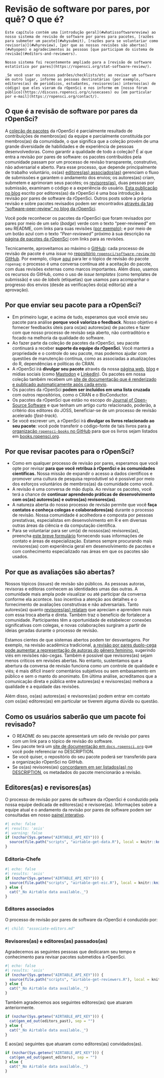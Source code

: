 # Revisão de software por pares, por quê? O que é? {#softwarereviewintro}

```block
Este capítulo contém uma [introdução geral](#whatissoftwarereview) ao nosso sistema de revisão de software por pares para pacotes, [razões para submeter um pacote](#whysubmit), [razões para se voluntariar como revisor(a)](#whyreview), [por que as nossas revisões são abertas](#whyopen) e agradecimentos às pessoas [que participam do sistema de revisão](#editors-and-reviewers).

Nosso sistema foi recentemente ampliado para a [revisão de software estatístico por pares](https://ropensci.org/stat-software-review/).

_Se você usar os nossos padrões/checklists/etc ao revisar um software em outro lugar, informe as pessoas destinatárias (por exemplo, editores(as) de periódicos, estudantes, revisores(as) internos(as) de código) que eles vieram da rOpenSci e nos informe em [nosso fórum público](https://discuss.ropensci.org/c/usecases) ou [em particular por e-mail](https://ropensci.org/contact/). 
```

## O que é a revisão de software por pares da rOpenSci? {#whatissoftwarereview}

A [coleção de pacotes](https://ropensci.org/packages/) da rOpenSci é parcialmente resultado de contribuições de membros(as) da equipe e parcialmente constituída por membros(as) da comunidade, o que significa que a coleção provém de uma grande diversidade de habilidades e de experiência de pessoas desenvolvedoras. Como garantir a qualidade de todo a coleção? É aí que entra a revisão por pares de software: os pacotes contribuídos pela comunidade passam por um processo de revisão transparente, construtivo, não adversarial e aberto. Para esse processo, que depende principalmente de trabalho voluntário, os(as) [editores(as) associados(as)](#associateditors) gerenciam o fluxo de submissões e garantem o andamento dos envios; os autores(as) criam, submetem e aprimoram seus pacotes; os [revisores(as)](#reviewers), duas pessoas por submissão, examinam o código e a experiência do usuário. [Esta publicação no blog](https://www.numfocus.org/blog/how-ropensci-uses-code-review-to-promote-reproducible-science/) escrito por editores(as) da rOpenSci é uma boa introdução à revisão por pares de software da rOpenSci.  Outros posts sobre a própria revisão e sobre pacotes revisados podem ser encontrados [através da tag "software-peer-review" no blog da rOpenSci](https://ropensci.org/tags/software-peer-review/).

Você pode reconhecer os pacotes da rOpenSci que foram revisados por pares por meio de um selo (*badge*) verde com o texto "peer-reviewed" em seu README, com links para suas revisões ([por exemplo](https://github.com/ropensci/restez#locally-query-genbank-)); e por meio de um botão azul com o texto *"Peer-reviewed"* próximo à sua descrição na [página de pacotes da rOpenSci](https://ropensci.org/packages/) com links para as revisões.

Tecnicamente, aproveitamos ao máximo o [GitHub](https://github.com/): cada processo de revisão de pacote é uma *issue* no [repositório `ropensci/software-review` no GitHub](https://github.com/ropensci/software-review/). Por exemplo, clique [aqui](https://github.com/ropensci/software-review/issues/24) para ler o tópico de revisão do pacote `ropenaq`: o processo é uma conversa contínua até a aceitação do pacote, com duas revisões externas como marcos importantes. Além disso, usamos os recursos do GitHub, como o uso de *issue templates* (como templates de submissão) e uso de *labels* (etiquetas) que usamos para acompanhar o progresso dos envios (desde as verificações do(a) editor(a) até a aprovação).

## Por que enviar seu pacote para a rOpenSci? {#whysubmit}

- Em primeiro lugar, e acima de tudo, esperamos que você envie seu pacote para análise **porque você valoriza o feedback**.  Nosso objetivo é fornecer feedbacks úteis para os(as) autores(as) de pacotes e fazer com que nosso processo de revisão seja aberto, não contraditório e focado na melhoria da qualidade do software.
- Ao fazer parte da coleção de pacotes da rOpenSci, seu pacote continuará a receber **suporte da equipe da rOpenSci**.  Você manterá a propriedade e o controle do seu pacote, mas podemos ajudar com questões de manutenção contínua, como as associadas a atualizações do R, dependências e políticas do CRAN.
- A rOpenSci irá **divulgar seu pacote** através da nossa [página web](https://ropensci.org/packages/), [blog](https://ropensci.org/blog/) e mídias sociais (como [Mastodon](https://fosstodon.org/@ropensci) e [LinkedIn](https://www.linkedin.com/company/ropensci/)). Os pacotes em nossa coleção também recebem um [site de documentação que é renderizado e publicado automaticamente após cada envio](#docsropensci).
- Os pacotes da rOpenSci **podem ser incluídos em uma lista cruzada** com outros repositórios, como o CRAN e o BioConductor.
- Os pacotes da rOpenSci que estão no escopo do [Journal of Open-Source Software](https://joss.theoj.org/) e que tenham um artigo curto relacionado, poderão, a critério dos editores do JOSS, beneficiar-se de um processo de revisão acelerado (*fast-track*).
- Se você escrever um, a rOpenSci irá **divulgar os livros relacionado ao seu pacote**: você pode transferir o código-fonte de tais livros para [a organização `ropensci-books` no GitHub](https://github.com/ropensci-books) para que os livros sejam listados em [books.ropensci.org](https://books.ropensci.org/).

## Por que revisar pacotes para o rOpenSci? {#whyreview}

- Como em qualquer processo de revisão por pares, esperamos que você opte por revisar **para que você retribua à rOpenSci e às comunidades científicas.**  Nossa missão de expandir o acesso a dados científicos e promover uma cultura de pesquisa reprodutível só é possível por meio dos esforços voluntários de membros(as) da comunidade como você.
- A revisão é uma conversa de mão dupla. Ao revisar os pacotes, você terá a chance de **continuar aprendendo práticas de desenvolvimento com os(as) autores(as) e outros(as) revisores(as)**.
- A natureza aberta do nosso processo de revisão permite que você **faça contatos e conheça colegas e colaboradores(as)** durante o processo de revisão. Nossa comunidade é acolhedora e composta por pessoas prestativas, especialistas em desenvolvimento em R e em diversas outras áreas da ciência e da computação científica.
- Para se voluntariar para ser um(a) de nossos(as) revisores(as), preencha [este breve formulário](https://airtable.com/shrnfDI2S9uuyxtDw) fornecendo suas informações de contato e áreas de especialização. Estamos sempre procurando mais revisores(as) com experiência geral em desenvolvimento de pacotes e com conhecimento especializado nas áreas em que os pacotes são usados.

## Por que as avaliações são abertas? {#whyopen}

Nossos tópicos (*issues*) de revisão são públicos. As pessoas autoras, revisoras e editoras conhecem as identidades umas das outras. A comunidade mais ampla pode visualizar ou até participar da conversa conforme ela acontece. Isso incentiva a atenção aos detalhes e o fornecimento de avaliações construtivas e não adversariais. Tanto autores(as) quanto [revisores(as) relatam](https://ropensci.org/tags/reviewer/) que apreciam e aprendem mais com essa troca aberta e direta. Também traz o benefício de fortalecer a comunidade. Participantes têm a oportunidade de estabelecer conexões significativas com colegas, e novas colaborações surgiram a partir de ideias geradas durante o processo de revisão.

Estamos cientes de que sistemas abertos podem ter desvantagens. Por exemplo, na revisão acadêmica tradicional, [a revisão por pares duplo-cega pode aumentar a representação de autoras do gênero feminino](https://www.sciencedirect.com/science/article/pii/S0169534707002704), sugerindo viés em revisões não-cegas. Também é possível que revisores(as) sejam menos críticos em revisões abertas. No entanto, sustentamos que a abertura da conversa de revisão funciona como um controle de qualidade e viés; é mais difícil inserir comentários subjetivos ou sem embasamento em público e sem o manto do anonimato. Em última análise, acreditamos que a comunicação direta e pública entre autores(as) e revisores(as) melhora a qualidade e a equidade das revisões.

Além disso, os(as) autores(as) e revisores(as) podem entrar em contato com os(as) editores(as) em particular se tiverem alguma dúvida ou questão.

## Como os usuários saberão que um pacote foi revisado? {#how-will-users-know-a-package-has-been-reviewed}

- O README do seu pacote apresentará um selo de revisão por pares com um link para o tópico de revisão do software.
- Seu pacote terá um [site de documentação em `docs.ropensci.org`](#rodocsci) que você pode referenciar no DESCRIPTION.
- Se você quiser, o repositório do seu pacote poderá ser transferido para a organização rOpenSci no GitHub.
- Se os(as) revisores(as) [concordarem em ser listados(as) no DESCRIPTION](#authorship), os metadados do pacote mencionarão a revisão.

## Editores(as) e revisores(as) {#editors-and-reviewers}

O processo de revisão por pares de software da rOpenSci é conduzido pela nossa equipe dedicada de editores(as) e revisore(as). Informações sobre a equipe atual e o andamento da revisão por pares de software podem ser consultadas em nosso [painel interativo](https://ropensci-review-tools.github.io/dashboard/).

```r
#| echo: false
#| results: 'asis'
#| warning: false
if (nzchar(Sys.getenv("AIRTABLE_API_KEY"))) {
  source(file.path("scripts", "airtable-get-data.R"), local = knitr::knit_global())
} 
```

### Editoria-Chefe

```r
#| echo: false
#| results: 'asis'
if (nzchar(Sys.getenv("AIRTABLE_API_KEY"))) {
  source(file.path("scripts", "airtable-get-eic.R"), local = knitr::knit_global())
} else {
  cat("_No Airtable data available._")
}
```


### Editores associados {#associateditors}

O processo de revisão por pares de software da rOpenSci é conduzido por:

```r
#| child: "associate-editors.md"
```

### Revisores(as) e editores(as) passados(as)

Agradecemos as seguintes pessoas que dedicaram seu tempo e conhecimento para revisar pacotes submetidos à rOpenSci.

```r
#| echo: false
#| results: 'asis'
if (nzchar(Sys.getenv("AIRTABLE_API_KEY"))) {
  source(file.path("scripts", "airtable-get-reviewers.R"), local = knitr::knit_global())
} else {
  cat("_No Airtable data available._")
}
```

Também agradecemos aos seguintes editores(as) que atuaram anteriormente.

```r
if (nzchar(Sys.getenv("AIRTABLE_API_KEY"))) {
  cat(gen_ed_out(editors_past), sep = "")
} else {
  cat("_No Airtable data available._")
}
```

E aos(as) seguintes que atuaram como editores(as) convidados(as).

```r
if (nzchar(Sys.getenv("AIRTABLE_API_KEY"))) {
  cat(gen_ed_out(guest_editors), sep = "")
} else {
  cat("_No Airtable data available._")
}
```


